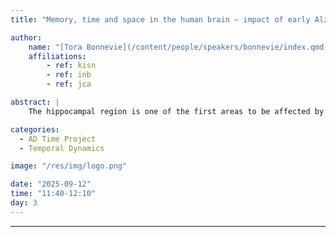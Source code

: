 ```yaml
---
title: "Memory, time and space in the human brain – impact of early Alzheimer’s disease"

author:
    name: "[Tora Bonnevie](/content/people/speakers/bonnevie/index.qmd)"
    affiliations:
        - ref: kisn
        - ref: inb
        - ref: jca

abstract: |
    The hippocampal region is one of the first areas to be affected by Alzhimer’s pathology. Neural activity in this region underpins representation of our environmental context, including the experience of time - central elements for memory function. How does Alzheimer-related pathology impact neural activity in this region, and cause early symptoms of the disease? We approach this question by assessing episodic time in healthy humans and participants with early Alzheimer’s disease.

categories:
  - AD Time Project
  - Temporal Dynamics

image: "/res/img/logo.png"

date: "2025-09-12"
time: "11:40-12:10"
day: 3
---
```


***

<!-- <object data="/res/quarto.pdf" type="application/pdf" width="100%" height="600">
</object>  -->